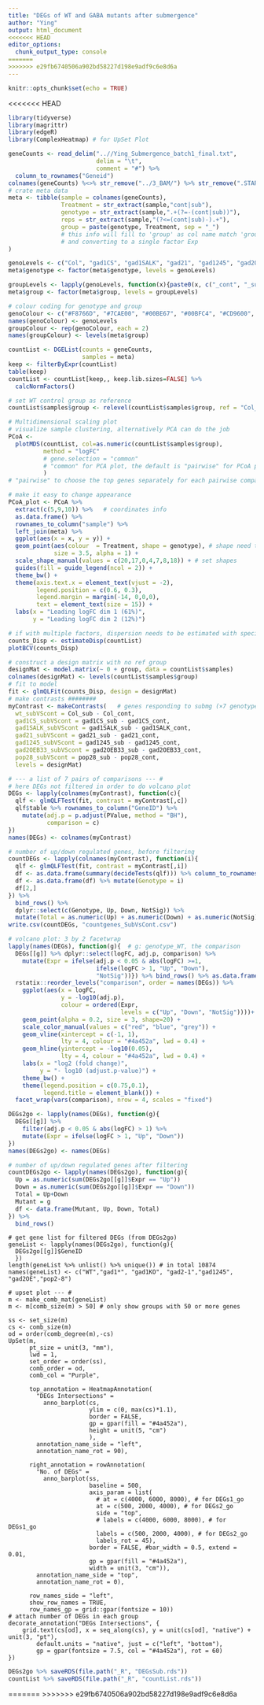 ```yaml
---
title: "DEGs of WT and GABA mutants after submergence"
author: "Ying"
output: html_document
<<<<<<< HEAD
editor_options: 
  chunk_output_type: console
=======
>>>>>>> e29fb6740506a902bd58227d198e9adf9c6e8d6a
---
```


```r
knitr::opts_chunk$set(echo = TRUE)
```

<<<<<<< HEAD
```r
library(tidyverse)
library(magrittr)
library(edgeR)
library(ComplexHeatmap) # for UpSet Plot
```

```r
geneCounts <- read_delim("..//Ying_Submergence_batch1_final.txt", 
                         delim = "\t", 
                         comment = "#") %>% 
  column_to_rownames("Geneid")
colnames(geneCounts) %<>% str_remove("../3_BAM/") %>% str_remove(".STARAligned_TAIR10.sortedByCoord.bam")
# crate meta data
meta <- tibble(sample = colnames(geneCounts),
               Treatment = str_extract(sample,"cont|sub"), 
               genotype = str_extract(sample,".+(?=-(cont|sub))"),
               reps = str_extract(sample,"(?<=(cont|sub)-).+"),
               group = paste(genotype, Treatment, sep = "_") 
               # this info will fill to 'group' as col name match 'group' parameter in DGEList() 
               # and converting to a single factor Exp
)

genoLevels <- c("Col", "gad1CS", "gad1SALK", "gad21", "gad1245", "gad2OEB33", "pop28")
meta$genotype <- factor(meta$genotype, levels = genoLevels)

groupLevels <- lapply(genoLevels, function(x){paste0(x, c("_cont", "_sub"))}) %>% unlist()
meta$group <- factor(meta$group, levels = groupLevels)

# colour coding for genotype and group
genoColour <- c("#F8766D", "#7CAE00", "#00BE67", "#00BFC4", "#CD9600", "#C77CFF", "#FF61CC")
names(genoColour) <- genoLevels
groupColour <- rep(genoColour, each = 2)
names(groupColour) <- levels(meta$group)

countList <- DGEList(counts = geneCounts,
                     samples = meta) 
keep <- filterByExpr(countList)
table(keep)
countList <- countList[keep,, keep.lib.sizes=FALSE] %>% 
  calcNormFactors()

# set WT control group as reference 
countList$samples$group <- relevel(countList$samples$group, ref = "Col_cont")
```

```r
# Multidimensional scaling plot
# visualize sample clustering, alternatively PCA can do the job
PCoA <-
  plotMDS(countList, col=as.numeric(countList$samples$group),
          method = "logFC"
          # gene.selection = "common"  
          # "common" for PCA plot, the default is "pairwise" for PCoA plot
          )
# "pairwise" to choose the top genes separately for each pairwise comparison between the samples or "common" to select the same genes for all comparisons.

# make it easy to change appearance 
PCoA_plot <- PCoA %>%
  extract(c(5,9,10)) %>%   # coordinates info
  as.data.frame() %>%
  rownames_to_column("sample") %>%
  left_join(meta) %>%
  ggplot(aes(x = x, y = y)) +
  geom_point(aes(colour  = Treatment, shape = genotype), # shape need to be specified
             size = 3.5, alpha = 1) +
  scale_shape_manual(values = c(20,17,0,4,7,8,18)) + # set shapes
  guides(fill = guide_legend(ncol = 2)) +
  theme_bw() +
  theme(axis.text.x = element_text(vjust = -2),
        legend.position = c(0.6, 0.3),
        legend.margin = margin(-14, 0,0,0),
        text = element_text(size = 15)) + 
  labs(x = "Leading logFC dim 1 (61%)",
       y = "Leading logFC dim 2 (12%)")

```

```r
# if with multiple factors, dispersion needs to be estimated with specified design matrix (see section 2.10.2 in edgeR user's guide updated in 21 Oct. 2019)
counts_Disp <- estimateDisp(countList)
plotBCV(counts_Disp)
```

```r
# construct a design matrix with no ref group
designMat <- model.matrix(~ 0 + group, data = countList$samples)
colnames(designMat) <- levels(countList$samples$group)
# fit to model
fit <- glmQLFit(counts_Disp, design = designMat)
# make contrasts ########
myContrast <- makeContrasts(   # genes responding to submg (×7 genotypes)
  wt_subVScont = Col_sub - Col_cont,     
  gad1CS_subVScont = gad1CS_sub - gad1CS_cont, 
  gad1SALK_subVScont = gad1SALK_sub - gad1SALK_cont,
  gad21_subVScont = gad21_sub - gad21_cont, 
  gad1245_subVScont = gad1245_sub - gad1245_cont,
  gad2OEB33_subVScont = gad2OEB33_sub - gad2OEB33_cont, 
  pop28_subVScont = pop28_sub - pop28_cont,
  levels = designMat)
```

```r
# --- a list of 7 pairs of comparisons --- #
# here DEGs not filtered in order to do volcano plot
DEGs <- lapply(colnames(myContrast), function(c){
  qlf <- glmQLFTest(fit, contrast = myContrast[,c])
  qlf$table %>% rownames_to_column("GeneID") %>% 
    mutate(adj.p = p.adjust(PValue, method = "BH"),
           comparison = c)
}) 
names(DEGs) <- colnames(myContrast)

# number of up/down regulated genes, before filtering
countDEGs <- lapply(colnames(myContrast), function(i){
  qlf <- glmQLFTest(fit, contrast = myContrast[,i])
  df <- as.data.frame(summary(decideTests(qlf))) %>% column_to_rownames("Var1") %>% t()
  df <- as.data.frame(df) %>% mutate(Genotype = i) 
  df[2,]
}) %>% 
  bind_rows() %>% 
  dplyr::select(c(Genotype, Up, Down, NotSig)) %>% 
  mutate(Total = as.numeric(Up) + as.numeric(Down) + as.numeric(NotSig))
write.csv(countDEGs, "countgenes_SubVsCont.csv")

# volcano plot: 3 by 2 facetwrap
lapply(names(DEGs), function(g){  # g: genotype_WT, the comparison
  DEGs[[g]] %>% dplyr::select(logFC, adj.p, comparison) %>% 
    mutate(Expr = ifelse(adj.p < 0.05 & abs(logFC) >=1, 
                         ifelse(logFC > 1, "Up", "Down"),
                         "NotSig"))}) %>% bind_rows() %>% as.data.frame() %>% 
  rstatix::reorder_levels("comparison", order = names(DEGs)) %>% 
    ggplot(aes(x = logFC,
               y = -log10(adj.p),
               colour = ordered(Expr, 
                                levels = c("Up", "Down", "NotSig"))))+
    geom_point(alpha = 0.2, size = 3, shape=20) +
    scale_color_manual(values = c("red", "blue", "grey")) +
    geom_vline(xintercept = c(-1, 1),
               lty = 4, colour = "#4a452a", lwd = 0.4) +
    geom_hline(yintercept = -log10(0.05),
               lty = 4, colour = "#4a452a", lwd = 0.4) +
    labs(x = "log2 (fold change)",
         y = "- log10 (adjust.p-value)") +
    theme_bw() +
    theme(legend.position = c(0.75,0.1),
          legend.title = element_blank()) +
  facet_wrap(vars(comparison), nrow = 4, scales = "fixed")

```

```r
DEGs2go <- lapply(names(DEGs), function(g){
  DEGs[[g]] %>% 
    filter(adj.p < 0.05 & abs(logFC) > 1) %>% 
    mutate(Expr = ifelse(logFC > 1, "Up", "Down"))
}) 
names(DEGs2go) <- names(DEGs)

# number of up/down regulated genes after filtering
countDEGs2go <- lapply(names(DEGs2go), function(g){
  Up = as.numeric(sum(DEGs2go[[g]]$Expr == "Up"))
  Down = as.numeric(sum(DEGs2go[[g]]$Expr == "Down"))
  Total = Up+Down
  Mutant = g
  df <- data.frame(Mutant, Up, Down, Total)
}) %>% 
  bind_rows()

```

```UpSet
# get gene list for filtered DEGs (from DEGs2go)
geneList <- lapply(names(DEGs2go), function(g){
  DEGs2go[[g]]$GeneID
  }) 
length(geneList %>% unlist() %>% unique()) # in total 10874 
names(geneList) <- c("WT","gad1*", "gad1KO", "gad2-1","gad1245", "gad2OE","pop2-8")

# upset plot --- #
m <- make_comb_mat(geneList)
m <- m[comb_size(m) > 50] # only show groups with 50 or more genes

ss <- set_size(m)
cs <- comb_size(m)
od = order(comb_degree(m),-cs)
UpSet(m, 
      pt_size = unit(3, "mm"),
      lwd = 1, 
      set_order = order(ss),
      comb_order = od,
      comb_col = "Purple",
      
      top_annotation = HeatmapAnnotation(
        "DEGs Intersections" =  
          anno_barplot(cs,
                       ylim = c(0, max(cs)*1.1),
                       border = FALSE, 
                       gp = gpar(fill = "#4a452a"), 
                       height = unit(5, "cm")
                       ),
        annotation_name_side = "left",
        annotation_name_rot = 90),
      
      right_annotation = rowAnnotation(
        "No. of DEGs" = 
          anno_barplot(ss, 
                       baseline = 500,
                       axis_param = list(
                         # at = c(4000, 6000, 8000), # for DEGs1_go
                         at = c(500, 2000, 4000), # for DEGs2_go
                         side = "top",
                         # labels = c(4000, 6000, 8000), # for DEGs1_go
                         labels = c(500, 2000, 4000), # for DEGs2_go
                         labels_rot = 45),
                       border = FALSE, #bar_width = 0.5, extend = 0.01,
                       gp = gpar(fill = "#4a452a"), 
                       width = unit(3, "cm")),
        annotation_name_side = "top",
        annotation_name_rot = 0),
      
      row_names_side = "left",
      show_row_names = TRUE,
      row_names_gp = grid::gpar(fontsize = 10)) 
# attach number of DEGs in each group
decorate_annotation("DEGs Intersections", {
    grid.text(cs[od], x = seq_along(cs), y = unit(cs[od], "native") + unit(3, "pt"), 
        default.units = "native", just = c("left", "bottom"), 
        gp = gpar(fontsize = 7.5, col = "#4a452a"), rot = 60)
})
```

```r
DEGs2go %>% saveRDS(file.path("_R", "DEGsSub.rds"))
countList %>% saveRDS(file.path("_R", "countList.rds"))

```
=======
>>>>>>> e29fb6740506a902bd58227d198e9adf9c6e8d6a
